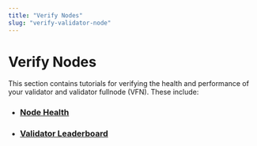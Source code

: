 ```yaml
---
title: "Verify Nodes"
slug: "verify-validator-node"
---
```


# Verify Nodes

This section contains tutorials for verifying the health and performance of your validator and validator fullnode (VFN). These include:

- ### [Node Health](./verify-nodes/node-liveness-criteria.md)
- ### [Validator Leaderboard](./verify-nodes/leaderboard-metrics.md)
